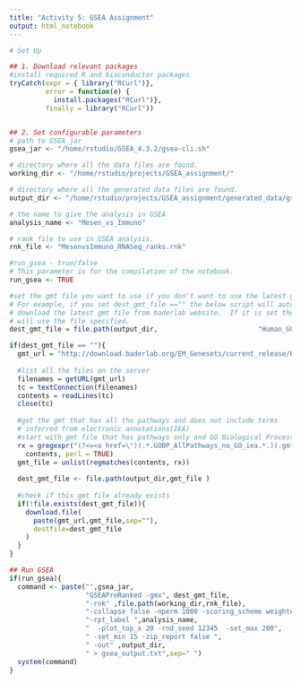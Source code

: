 ```yaml
---
title: "Activity 5: GSEA Assignment"
output: html_notebook
---
```


```r
# Set Up

## 1. Download relevant packages
#install required R and bioconductor packages
tryCatch(expr = { library("RCurl")}, 
         error = function(e) {  
           install.packages("RCurl")}, 
         finally = library("RCurl"))


## 2. Set configurable parameters
# path to GSEA jar 
gsea_jar <- "/home/rstudio/GSEA_4.3.2/gsea-cli.sh"

# directory where all the data files are found.
working_dir <- "/home/rstudio/projects/GSEA_assignment/"

# directory where all the generated data files are found. 
output_dir <- "/home/rstudio/projects/GSEA_assignment/generated_data/gsea/"

# the name to give the analysis in GSEA
analysis_name <- "Mesen_vs_Immuno"

# rank file to use in GSEA analysis.  
rnk_file <- "MesenvsImmuno_RNASeq_ranks.rnk"

#run_gsea - true/false
# This parameter is for the compilation of the notebook.  
run_gsea <- TRUE

#set the gmt file you want to use if you don't want to use the latest gmt file.
# For example, if you set dest_gmt_file =="" the below script will automatically
# download the latest gmt file from baderlab website.  If it is set then it
# will use the file specified.  
dest_gmt_file = file.path(output_dir,                         "Human_GOBP_AllPathways_noPFOCR_no_GO_iea_March_01_2024_symbol.gmt")
```

```r
if(dest_gmt_file == ""){
  gmt_url = "http://download.baderlab.org/EM_Genesets/current_release/Human/symbol/"
  
  #list all the files on the server
  filenames = getURL(gmt_url)
  tc = textConnection(filenames)
  contents = readLines(tc)
  close(tc)
  
  #get the gmt that has all the pathways and does not include terms 
  # inferred from electronic annotations(IEA)
  #start with gmt file that has pathways only and GO Biological Process only.
  rx = gregexpr("(?<=<a href=\")(.*.GOBP_AllPathways_no_GO_iea.*.)(.gmt)(?=\">)",
    contents, perl = TRUE)
  gmt_file = unlist(regmatches(contents, rx))
  
  dest_gmt_file <- file.path(output_dir,gmt_file )
  
  #check if this gmt file already exists
  if(!file.exists(dest_gmt_file)){
    download.file(
      paste(gmt_url,gmt_file,sep=""),
      destfile=dest_gmt_file
    )
  }
}
```

```r
## Run GSEA
if(run_gsea){
  command <- paste("",gsea_jar,  
                   "GSEAPreRanked -gmx", dest_gmt_file, 
                   "-rnk" ,file.path(working_dir,rnk_file), 
                   "-collapse false -nperm 1000 -scoring_scheme weighted", 
                   "-rpt_label ",analysis_name,
                   "  -plot_top_x 20 -rnd_seed 12345  -set_max 200",  
                   " -set_min 15 -zip_report false ",
                   " -out" ,output_dir, 
                   " > gsea_output.txt",sep=" ")
  system(command)
}
```
